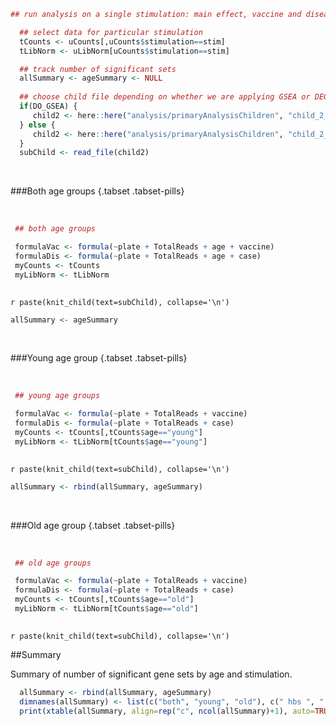 ```r
## run analysis on a single stimulation: main effect, vaccine and disease

  ## select data for particular stimulation
  tCounts <- uCounts[,uCounts$stimulation==stim]
  tLibNorm <- uLibNorm[uCounts$stimulation==stim]

  ## track number of significant sets
  allSummary <- ageSummary <- NULL
  
  ## choose child file depending on whether we are applying GSEA or DEG
  if(DO_GSEA) {
     child2 <- here::here("analysis/primaryAnalysisChildren", "child_2_age_GSEA.Rmd")
  } else {
     child2 <- here::here("analysis/primaryAnalysisChildren", "child_2_age_DEG.Rmd")
  }
  subChild <- read_file(child2)
```
  
</br> 
  
###Both age groups  {.tabset .tabset-pills}
  
</br>  

```r

 ## both age groups

 formulaVac <- formula(~plate + TotalReads + age + vaccine)
 formulaDis <- formula(~plate + TotalReads + age + case)
 myCounts <- tCounts
 myLibNorm <- tLibNorm
 
```
`r paste(knit_child(text=subChild), collapse='\n')`
```r
allSummary <- ageSummary
```
  
</br>  
  
###Young age group   {.tabset .tabset-pills}
  
</br>  
  
```r

 ## young age groups

 formulaVac <- formula(~plate + TotalReads + vaccine)
 formulaDis <- formula(~plate + TotalReads + case)
 myCounts <- tCounts[,tCounts$age=="young"]
 myLibNorm <- tLibNorm[tCounts$age=="young"]
 
```
`r paste(knit_child(text=subChild), collapse='\n')`
```r
allSummary <- rbind(allSummary, ageSummary)
```
  
</br>  
  
###Old age group   {.tabset .tabset-pills}
  
</br>  
  
```r

 ## old age groups

 formulaVac <- formula(~plate + TotalReads + vaccine)
 formulaDis <- formula(~plate + TotalReads + case)
 myCounts <- tCounts[,tCounts$age=="old"]
 myLibNorm <- tLibNorm[tCounts$age=="old"]
 
```
`r paste(knit_child(text=subChild), collapse='\n')`  
  
##Summary
  
Summary of number of significant gene sets by age and stimulation.  
  

```r
  allSummary <- rbind(allSummary, ageSummary)
  dimnames(allSummary) <- list(c("both", "young", "old"), c(" hbs ", " csp "))
  print(xtable(allSummary, align=rep("c", ncol(allSummary)+1), auto=TRUE), type = "html")
```
  
  
  

 
